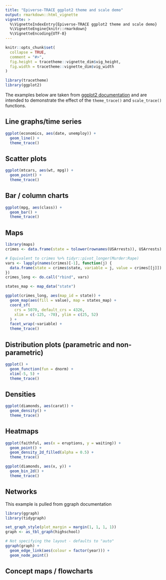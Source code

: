```yaml
---
title: "Epiverse-TRACE ggplot2 theme and scale demo"
output: rmarkdown::html_vignette
vignette: >
  %\VignetteIndexEntry{Epiverse-TRACE ggplot2 theme and scale demo}
  %\VignetteEngine{knitr::rmarkdown}
  %\VignetteEncoding{UTF-8}
---
```


```r
knitr::opts_chunk$set(
  collapse = TRUE,
  comment = "#>",
  fig.height = tracetheme::vignette_dim$vig_height,
  fig.width = tracetheme::vignette_dim$vig_width
)
```

```r
library(tracetheme)
library(ggplot2)
```

The examples below are taken from [ggplot2 documentation](https://ggplot2.tidyverse.org/) and are intended to demonstrate the effect of the `theme_trace()` and `scale_trace()` functions.

## Line graphs/time series

```r
ggplot(economics, aes(date, unemploy)) +
  geom_line() +
  theme_trace()
```

## Scatter plots

```r
ggplot(mtcars, aes(wt, mpg)) +
  geom_point() +
  theme_trace()
```

## Bar / column charts

```r
ggplot(mpg, aes(class)) +
  geom_bar() +
  theme_trace()
```

## Maps

```r
library(maps)
crimes <- data.frame(state = tolower(rownames(USArrests)), USArrests)

# Equivalent to crimes %>% tidyr::pivot_longer(Murder:Rape)
vars <- lapply(names(crimes)[-1], function(j) {
  data.frame(state = crimes$state, variable = j, value = crimes[[j]])
})
crimes_long <- do.call("rbind", vars)

states_map <- map_data("state")

ggplot(crimes_long, aes(map_id = state)) +
  geom_map(aes(fill = value), map = states_map) +
  coord_sf(
    crs = 5070, default_crs = 4326,
    xlim = c(-125, -70), ylim = c(25, 52)
  ) +
  facet_wrap(~variable) +
  theme_trace()
```

## Distribution plots (parametric and non-parametric) 

```r
ggplot() +
  geom_function(fun = dnorm) +
  xlim(-5, 5) +
  theme_trace()
```

## Densities

```r
ggplot(diamonds, aes(carat)) +
  geom_density() +
  theme_trace()
```

## Heatmaps

```r
ggplot(faithful, aes(x = eruptions, y = waiting)) +
  geom_point() +
  geom_density_2d_filled(alpha = 0.5) +
  theme_trace()
```

```r
ggplot(diamonds, aes(x, y)) +
  geom_bin_2d() +
  theme_trace()
```

## Networks

This example is pulled from ggraph documentation

```r
library(ggraph)
library(tidygraph)

set_graph_style(plot_margin = margin(1, 1, 1, 1))
graph <- as_tbl_graph(highschool)

# Not specifying the layout - defaults to "auto"
ggraph(graph) +
  geom_edge_link(aes(colour = factor(year))) +
  geom_node_point()
```

## Concept maps / flowcharts
